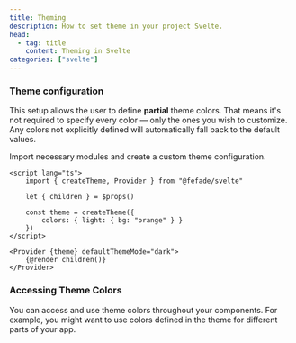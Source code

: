 ```yaml
---
title: Theming
description: How to set theme in your project Svelte.
head:
  - tag: title
    content: Theming in Svelte
categories: ["svelte"]
---
```



### Theme configuration

This setup allows the user to define **partial** theme colors. That means it's
not required to specify every color — only the ones you wish to customize. Any
colors not explicitly defined will automatically fall back to the default
values.

Import necessary modules and create a custom theme configuration.

```svelte
<script lang="ts">
	import { createTheme, Provider } from "@fefade/svelte"

	let { children } = $props()

	const theme = createTheme({
		colors: { light: { bg: "orange" } }
	})
</script>

<Provider {theme} defaultThemeMode="dark">
	{@render children()}
</Provider>
```

### Accessing Theme Colors

You can access and use theme colors throughout your components. For example, you
might want to use colors defined in the theme for different parts of your app.

<PreviewTabs component="ThemeColorPreview">
	<ThemeColorPreview client:load />
</PreviewTabs>
